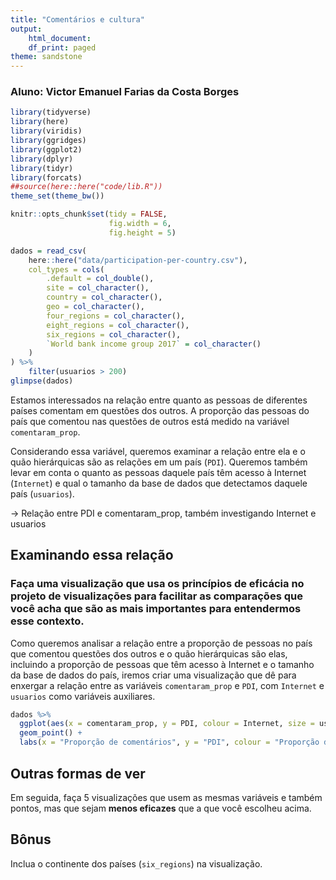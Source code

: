 ```yaml
---
title: "Comentários e cultura"
output:
    html_document:
    df_print: paged
theme: sandstone
---
```


### Aluno: Victor Emanuel Farias da Costa Borges

```r
library(tidyverse)
library(here)
library(viridis)
library(ggridges)
library(ggplot2)
library(dplyr)
library(tidyr)
library(forcats)
##source(here::here("code/lib.R"))
theme_set(theme_bw())

knitr::opts_chunk$set(tidy = FALSE,
                      fig.width = 6,
                      fig.height = 5)
```

```r
dados = read_csv(
    here::here("data/participation-per-country.csv"),
    col_types = cols(
        .default = col_double(),
        site = col_character(),
        country = col_character(),
        geo = col_character(),
        four_regions = col_character(),
        eight_regions = col_character(),
        six_regions = col_character(),
        `World bank income group 2017` = col_character()
    )
) %>% 
    filter(usuarios > 200)
glimpse(dados)
```

Estamos interessados na relação entre quanto as pessoas de diferentes países comentam em questões dos outros. A proporção das pessoas do país que comentou nas questões de outros está medido na variável `comentaram_prop`. 

Considerando essa variável, queremos examinar a relação entre ela e o quão hierárquicas são as relações em um país (`PDI`). Queremos também levar em conta o quanto as pessoas daquele país têm acesso à Internet (`Internet`) e qual o tamanho da base de dados que detectamos daquele país (`usuarios`). 

-> Relação entre PDI e comentaram_prop, também investigando Internet e usuarios

## Examinando essa relação

### Faça uma visualização que usa os princípios de eficácia no projeto de visualizações para facilitar as comparações que você acha que são as mais importantes para entendermos esse contexto. 

Como queremos analisar a relação entre a proporção de pessoas no país que comentou questões dos outros e o quão hierárquicas são elas, incluindo a proporção de pessoas que têm acesso à Internet e o tamanho da base de dados do país, iremos criar uma visualização que dê para enxergar a relação entre as variáveis `comentaram_prop` e `PDI`, com `Internet` e `usuarios` como variáveis auxiliares.

```r
dados %>% 
  ggplot(aes(x = comentaram_prop, y = PDI, colour = Internet, size = usuarios)) +
  geom_point() +
  labs(x = "Proporção de comentários", y = "PDI", colour = "Proporção de pessoas com acesso à Internet", size = "Tamanho da base de dados", title = "Relação entre proporção de comentários e PDI")
```



## Outras formas de ver

Em seguida, faça 5 visualizações que usem as mesmas variáveis e também pontos, mas que sejam **menos eficazes** que a que você escolheu acima. 

## Bônus

Inclua o continente dos países (`six_regions`) na visualização.

